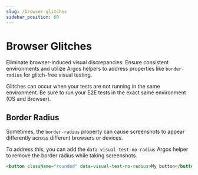 ```yaml
---
slug: /browser-glitches
sidebar_position: 60
---
```


# Browser Glitches

Eliminate browser-induced visual discrepancies: Ensure consistent environments and utilize Argos helpers to address properties like `border-radius` for glitch-free visual testing.

Glitches can occur when your tests are not running in the same environment. Be sure to run your E2E tests in the exact same environment (OS and Browser).

## Border Radius

Sometimes, the `border-radius` property can cause screenshots to appear differently across different browsers or devices.

To address this, you can add the `data-visual-test-no-radius` Argos helper to remove the border radius while taking screenshots.

```html
<button className="rounded" data-visual-test-no-radius>My button</button>
```
